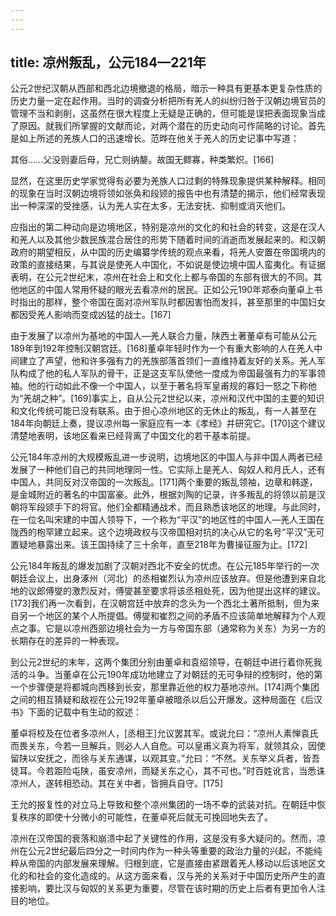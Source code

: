 ```yaml
---
---
---
```

title: 凉州叛乱，公元184—221年
---



公元2世纪汉朝从西部和西北边境撤退的格局，暗示一种具有更基本更复杂性质的历史力量一定在起作用。当时的调查分析把所有羌人的纠纷归咎于汉朝边境官员的管理不当和剥削，这虽然在很大程度上无疑是正确的，但可能是误把表面现象当成了原因。就我们所掌握的文献而论，对两个潜在的历史动向可作简略的讨论。首先是如上所述的羌族人口的迅速增长。范晔在他关于羌人的历史记事中写道：

其俗……父没则妻后母，兄亡则纳嫠。故国无鳏寡，种类繁炽。[166]



显然，在这里历史学家觉得有必要为羌族人口过剩的特殊现象提供某种解释。相同的现象在当时汉朝边境将领如张奂和段颎的报告中也有清楚的揭示，他们经常表现出一种深深的受挫感，认为羌人实在太多，无法安抚、抑制或消灭他们。

应指出的第二种动向是边境地区，特别是凉州的文化的和社会的转变，这是在汉人和羌人以及其他少数民族混合居住的形势下随着时间的消逝而发展起来的。和汉朝政府的期望相反，从中国的历史编纂学传统的观点来看，将羌人安置在帝国境内的政策的直接结果，与其说是使羌人中国化，不如说是使边境中国人蛮夷化。有证据表明，在公元2世纪末，凉州在社会上和文化上都与帝国的东部有很大的不同。其他地区的中国人常用怀疑的眼光去看凉州的居民。正如公元190年郑泰向董卓上书时指出的那样，整个帝国在面对凉州军队时都因害怕而发抖，甚至那里的中国妇女都因受羌人影响而变成凶猛的战士。[167]

由于发展了以凉州为基地的中国人—羌人联合力量，陕西土著董卓有可能从公元189年到192年控制汉朝宫廷。[168]董卓年轻时作为一个有重大影响的人在羌人中间建立了声望，他和许多强有力的羌族部落首领们一直维持着友好的关系。羌人军队构成了他的私人军队的骨干，正是这支军队使他一度成为帝国最强有力的军事领袖。他的行动如此不像一个中国人，以至于著名将军皇甫规的寡妇一怒之下称他为“羌胡之种”。[169]事实上，自从公元2世纪以来，凉州和汉代中国的主要的知识和文化传统可能已没有联系。由于担心凉州地区的无休止的叛乱，有一人甚至在184年向朝廷上奏，提议凉州每一家庭应有一本《孝经》并研究它。[170]这个建议清楚地表明，该地区看来已经背离了中国文化的若干基本前提。

公元184年凉州的大规模叛乱进一步说明，边境地区的中国人与非中国人两者已经发展了一种他们自己的共同地理同一性。它实际上是羌人、匈奴人和月氏人，还有中国人，共同反对汉帝国的一次叛乱。[171]两个重要的叛乱领袖，边章和韩遂，是金城附近的著名的中国富豪。此外，根据刘陶的记录，许多叛乱的将领以前是汉朝将军段颎手下的将官。他们全都精通战术，而且熟悉该地区的地理。与此同时，在一位名叫宋建的中国人领导下，一个称为“平汉”的地区性的中国人—羌人王国在陇西的枹罕建立起来。这个边境政权与汉帝国相对抗的决心从它的名号“平汉”无可置疑地暴露出来。该王国持续了三十余年，直至218年为曹操征服为止。[172]

公元184年叛乱的爆发加剧了汉朝对西北不安全的忧虑。在公元185年举行的一次朝廷会议上，出身涿州（河北）的丞相崔烈认为凉州应该放弃。但是他遭到来自北地的议郎傅燮的激烈反对，傅燮甚至要求将该丞相处死，因为他提出这样的建议。[173]我们再一次看到，在汉朝宫廷中放弃的念头为一个西北土著所抵制，但为来自另一个地区的某个人所提倡。傅燮和崔烈之间的矛盾不应该简单地解释为个人观点之事。它是以凉州西部边境社会为一方与帝国东部（通常称为关东）为另一方的长期存在的差异的一种表现。

到公元2世纪的末年，这两个集团分别由董卓和袁绍领导，在朝廷中进行着你死我活的斗争。当董卓在公元190年成功地建立了对朝廷的无可争辩的控制时，他的第一个步骤便是将都城向西移到长安，那里靠近他的权力基地凉州。[174]两个集团之间的相互猜疑和敌视在公元192年董卓被暗杀以后公开爆发。这种局面在《后汉书》下面的记载中有生动的叙述：

董卓将校及在位者多凉州人，[丞相王]允议罢其军。或说允曰：“凉州人素惮袁氏而畏关东，今若一旦解兵，则必人人自危。可以皇甫义真为将军，就领其众，因使留陕以安抚之，而徐与关东通谋，以观其变。”允曰：“不然。关东举义兵者，皆吾徒耳。今若距险屯陕，虽安凉州，而疑关东之心，其不可也。”时百姓讹言，当悉诛凉州人，遂转相恐动。其在关中者，皆拥兵自守。[175]



王允的报复性的对立马上导致和整个凉州集团的一场不幸的武装对抗。在朝廷中恢复秩序的即使十分微小的可能性，在董卓死后就无可挽回地失去了。

凉州在汉帝国的衰落和崩溃中起了关键性的作用，这是没有多大疑问的。然而，凉州在公元2世纪最后四分之一时间内作为一种头等重要的政治力量的兴起，不能纯粹从帝国的内部发展来理解。归根到底，它是直接由紧跟着羌人移动以后该地区文化的和社会的变化造成的。从这方面来看，汉与羌的关系对于中国历史所产生的直接影响，要比汉与匈奴的关系更为重要，尽管在该时期的历史上后者有更加令人注目的地位。